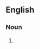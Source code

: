 {{also|great-tits}}
==English==

===Noun===
{{head|en|noun plural form}}

# {{plural of|great tit|lang=en}}